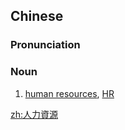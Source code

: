 {{also|人力资源}}
==Chinese==
{{zh-forms|s=人力资源|type=22}}
{{wikipedia|lang=zh}}

===Pronunciation===
{{zh-pron
|m=rénlì zīyuán
|c=jan4 lik6 zi1 jyun4
|cat=n
}}

===Noun===
{{zh-noun}}

# [[human resources]], [[HR]]

[[zh:人力資源]]